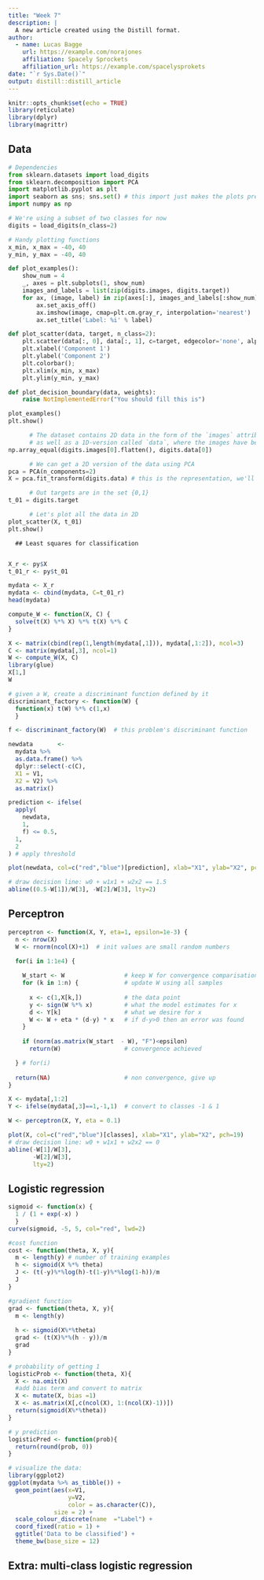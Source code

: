 ```yaml
---
title: "Week 7"
description: |
  A new article created using the Distill format.
author:
  - name: Lucas Bagge
    url: https://example.com/norajones
    affiliation: Spacely Sprockets
    affiliation_url: https://example.com/spacelysprokets
date: "`r Sys.Date()`"
output: distill::distill_article
---
```


```r
knitr::opts_chunk$set(echo = TRUE)
library(reticulate)
library(dplyr)
library(magrittr)
```

## Data

```python
# Dependencies
from sklearn.datasets import load_digits
from sklearn.decomposition import PCA 
import matplotlib.pyplot as plt 
import seaborn as sns; sns.set() # this import just makes the plots prettier
import numpy as np
```

```python
# We're using a subset of two classes for now
digits = load_digits(n_class=2)
```

```python
# Handy plotting functions
x_min, x_max = -40, 40
y_min, y_max = -40, 40

def plot_examples():
    show_num = 4
    _, axes = plt.subplots(1, show_num)
    images_and_labels = list(zip(digits.images, digits.target))
    for ax, (image, label) in zip(axes[:], images_and_labels[:show_num]):
        ax.set_axis_off()
        ax.imshow(image, cmap=plt.cm.gray_r, interpolation='nearest')
        ax.set_title('Label: %i' % label)

def plot_scatter(data, target, n_class=2):
    plt.scatter(data[:, 0], data[:, 1], c=target, edgecolor='none', alpha=0.5, cmap=plt.cm.get_cmap('rainbow', n_class))
    plt.xlabel('Component 1')
    plt.ylabel('Component 2')
    plt.colorbar();
    plt.xlim(x_min, x_max)
    plt.ylim(y_min, y_max)

def plot_decision_boundary(data, weights):
    raise NotImplementedError("You should fill this is")
```
      
```python
plot_examples()
plt.show()
```
      
```python
      # The dataset contains 2D data in the form of the `images` attribute, 
      # as well as a 1D-version called `data`, where the images have been flattened. 
np.array_equal(digits.images[0].flatten(), digits.data[0])
```
      
```python
      # We can get a 2D version of the data using PCA
pca = PCA(n_components=2)
X = pca.fit_transform(digits.data) # this is the representation, we'll be working with
```
      
```python
      # Out targets are in the set {0,1}
t_01 = digits.target
```
      
```python
      # Let's plot all the data in 2D
plot_scatter(X, t_01)
plt.show()
```
      
      
      ## Least squares for classification
      
```r
X_r <- py$X
t_01_r <- py$t_01
```
      
```r
mydata <- X_r
mydata <- cbind(mydata, C=t_01_r)
head(mydata)
```
      
      
```r
compute_W <- function(X, C) {
  solve(t(X) %*% X) %*% t(X) %*% C
}

X <- matrix(cbind(rep(1,length(mydata[,1])), mydata[,1:2]), ncol=3)
C <- matrix(mydata[,3], ncol=1)
W <- compute_W(X, C)
library(glue)
X[1,]
W
```
        
```r
# given a W, create a discriminant function defined by it
discriminant_factory <- function(W) {
  function(x) t(W) %*% c(1,x)
  }

f <- discriminant_factory(W)  # this problem's discriminant function
```

```r
newdata       <-
  mydata %>%
  as.data.frame() %>%
  dplyr::select(-c(C),
  X1 = V1,
  X2 = V2) %>%
  as.matrix()
```

```r
prediction <- ifelse(
  apply(
    newdata, 
    1,
    f) <= 0.5, 
  1, 
  2
) # apply threshold

plot(newdata, col=c("red","blue")[prediction], xlab="X1", ylab="X2", pch=19)

# draw decision line: w0 + w1x1 + w2x2 == 1.5
abline((0.5-W[1])/W[3], -W[2]/W[3], lty=2) 
```




## Perceptron

```r
perceptron <- function(X, Y, eta=1, epsilon=1e-3) {
  n <- nrow(X)
  W <- rnorm(ncol(X)+1)  # init values are small random numbers

  for(i in 1:1e4) {
    
    W_start <- W                 # keep W for convergence comparisation
    for (k in 1:n) {             # update W using all samples
      
      x <- c(1,X[k,])            # the data point
      y <- sign(W %*% x)         # what the model estimates for x
      d <- Y[k]                  # what we desire for x
      W <- W + eta * (d-y) * x   # if d-y>0 then an error was found
    }
    
    if (norm(as.matrix(W_start  - W), "F")<epsilon)
      return(W)                  # convergence achieved

  } # for(i)
  
  return(NA)                     # non convergence, give up
}
```


```r
X <- mydata[,1:2]
Y <- ifelse(mydata[,3]==1,-1,1)  # convert to classes -1 & 1

W <- perceptron(X, Y, eta = 0.1)

plot(X, col=c("red","blue")[classes], xlab="X1", ylab="X2", pch=19)
# draw decision line: w0 + w1x1 + w2x2 == 0
abline(-W[1]/W[3],
       -W[2]/W[3],
       lty=2) 
```


## Logistic regression

```r
sigmoid <- function(x) { 
  1 / (1 + exp(-x) ) 
  }
curve(sigmoid, -5, 5, col="red", lwd=2)
```

```r
#cost function
cost <- function(theta, X, y){
  m <- length(y) # number of training examples
  h <- sigmoid(X %*% theta)
  J <- (t(-y)%*%log(h)-t(1-y)%*%log(1-h))/m
  J
}

#gradient function
grad <- function(theta, X, y){
  m <- length(y) 
  
  h <- sigmoid(X%*%theta)
  grad <- (t(X)%*%(h - y))/m
  grad
}
```

```r
# probability of getting 1
logisticProb <- function(theta, X){
  X <- na.omit(X)
  #add bias term and convert to matrix
  X <- mutate(X, bias =1)
  X <- as.matrix(X[,c(ncol(X), 1:(ncol(X)-1))])
  return(sigmoid(X%*%theta))
}

# y prediction
logisticPred <- function(prob){
  return(round(prob, 0))
}
```


```r
# visualize the data:
library(ggplot2)
ggplot(mydata %>% as_tibble()) + 
  geom_point(aes(x=V1, 
                 y=V2, 
                 color = as.character(C)),
             size = 2) + 
  scale_colour_discrete(name  ="Label") + 
  coord_fixed(ratio = 1) +
  ggtitle('Data to be classified') +
  theme_bw(base_size = 12) 
```

## Extra: multi-class logistic regression